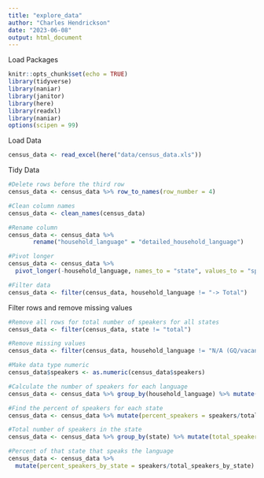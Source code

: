 ```yaml
---
title: "explore_data"
author: "Charles Hendrickson"
date: "2023-06-08"
output: html_document
---
```


Load Packages
```r
knitr::opts_chunk$set(echo = TRUE)
library(tidyverse)
library(naniar)
library(janitor)
library(here)
library(readxl)
library(naniar)
options(scipen = 99)
```

Load Data
```r
census_data <- read_excel(here("data/census_data.xls"))
```
Tidy Data
```r
#Delete rows before the third row
census_data <- census_data %>% row_to_names(row_number = 4)

#Clean column names
census_data <- clean_names(census_data)

#Rename column
census_data <- census_data %>% 
       rename("household_language" = "detailed_household_language")

#Pivot longer
census_data <- census_data %>%
  pivot_longer(-household_language, names_to = "state", values_to = "speakers")

#Filter data
census_data <- filter(census_data, household_language != "-> Total")

```

Filter rows and remove missing values
```r
#Remove all rows for total number of speakers for all states
census_data <- filter(census_data, state != "total")

#Remove missing values
census_data <- filter(census_data, household_language != "N/A (GQ/vacant)")
```


```r
#Make data type numeric
census_data$speakers <- as.numeric(census_data$speakers)

#Calculate the number of speakers for each language
census_data <- census_data %>% group_by(household_language) %>% mutate(total_speakers_by_language = sum(speakers))

#Find the percent of speakers for each state
census_data <- census_data %>% mutate(percent_speakers = speakers/total_speakers_by_language)

```


```r
#Total number of speakers in the state
census_data <- census_data %>% group_by(state) %>% mutate(total_speakers_by_state = sum(speakers))

#Percent of that state that speaks the language
census_data <- census_data %>% 
  mutate(percent_speakers_by_state = speakers/total_speakers_by_state)

```








